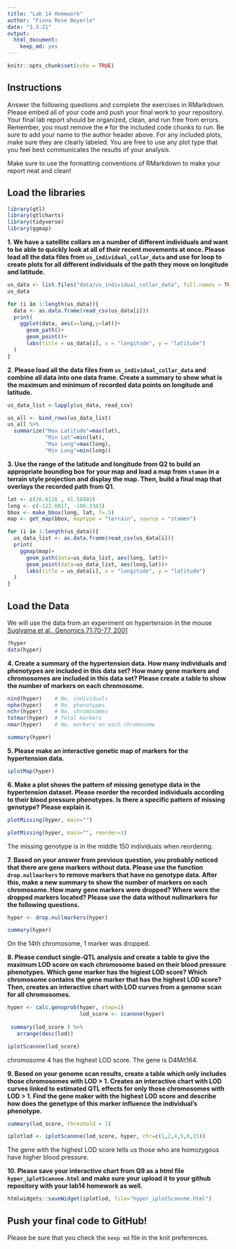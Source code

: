 ```yaml
---
title: "Lab 14 Homework"
author: "Fiona Rose Beyerle"
date: "3.3.21"
output: 
  html_document: 
    keep_md: yes
---
```


```r
knitr::opts_chunk$set(echo = TRUE)
```

## Instructions
Answer the following questions and complete the exercises in RMarkdown. Please embed all of your code and push your final work to your repository. Your final lab report should be organized, clean, and run free from errors. Remember, you must remove the `#` for the included code chunks to run. Be sure to add your name to the author header above. For any included plots, make sure they are clearly labeled. You are free to use any plot type that you feel best communicates the results of your analysis.  

Make sure to use the formatting conventions of RMarkdown to make your report neat and clean!  

## Load the libraries
```r
library(qtl)
library(qtlcharts)
library(tidyverse)
library(ggmap)
```

**1. We have a satellite collars on a number of different individuals and want to be able to quickly look at all of their recent movements at once. Please load all the data files from `us_individual_collar_data` and use for loop to create plots for all different individuals of the path they move on longitude and latitude.**
```r
us_data <- list.files("data/us_individual_collar_data", full.names = TRUE)
us_data
```

```r
for (i in 1:length(us_data)){
  data <- as.data.frame(read_csv(us_data[i]))
  print(
    ggplot(data, aes(x=long,y=lat))+
      geom_path()+
      geom_point()+
      labs(title = us_data[i], x = "longitude", y = "latitude")
  )
}
```

**2. Please load all the data files from `us_individual_collar_data` and combine all data into one data frame. Create a summary to show what is the maximum and minimum of recorded data points on longitude and latitude.**
```r
us_data_list <-lapply(us_data, read_csv)
```

```r
us_all <- bind_rows(us_data_list)
us_all %>%
  summarize("Max Latitude"=max(lat),
            "Min Lat"=min(lat),
            "Max Long"=max(long),
            "Min Long"=min(long))
```

**3. Use the range of the latitude and longitude from Q2 to build an appropriate bounding box for your map and load a map from `stamen` in a terrain style projection and display the map. Then, build a final map that overlays the recorded path from Q1.**
```r
lat <- c(26.6116 , 41.58802)
long <- c(-122.6017, -106.3343)
bbox <- make_bbox(long, lat, f=.5)
map <- get_map(bbox, maptype = "terrain", source = "stamen")
```

```r
for (i in 1:length(us_data)){
  us_data_list <- as.data.frame(read_csv(us_data[i]))
  print(
    ggmap(map)+
      geom_path(data=us_data_list, aes(long, lat))+
      geom_point(data=us_data_list, aes(long,lat))+
      labs(title = us_data[i], x = "longitude", y = "latitude")
  )
}
```

## Load the Data
We will use the data from an experiment on hypertension in the mouse [Sugiyama et al., Genomics 71:70-77, 2001](https://www.sciencedirect.com/science/article/pii/S0888754300964012?via%3Dihub)
```r
?hyper
data(hyper)
```

**4. Create a summary of the hypertension data. How many individuals and phenotypes are included in this data set? How many gene markers and chromosomes are included in this data set? Please create a table to show the number of markers on each chromosome.**
```r
nind(hyper)    # No. individuals
nphe(hyper)    # No. phenotypes
nchr(hyper)    # No. chromosomes
totmar(hyper)  # Total markers
nmar(hyper)    # No. markers on each chromosome
```

```r
summary(hyper)
```

**5. Please make an interactive genetic map of markers for the hypertension data.**
```r
iplotMap(hyper)
```

**6. Make a plot shows the pattern of missing genotype data in the hypertension dataset. Please reorder the recorded individuals according to their blood pressure phenotypes. Is there a specific pattern of missing genotype? Please explain it.**
```r
plotMissing(hyper, main="")
```

```r
plotMissing(hyper, main="", reorder=1)
```

The missing genotype is in the middle 150 individuals when reordering. 

**7. Based on your answer from previous question, you probably noticed that there are gene markers without data. Please use the function `drop.nullmarkers` to remove markers that have no genotype data. After this, make a new summary to show the number of markers on each chromosome. How many gene markers were dropped? Where were the dropped markers located? Please use the data without nullmarkers for the following questions.**
```r
hyper <- drop.nullmarkers(hyper)
```

```r
summary(hyper)
```

On the 14th chromosome, 1 marker was dropped.

**8. Please conduct single-QTL analysis and create a table to give the maximum LOD score on each chromosome based on their blood pressure phenotypes. Which gene marker has the higiest LOD score? Which chromosome contains the gene marker that has the highest LOD score? Then, creates an interactive chart with LOD curves from a genome scan for all chromosomes.**
```r
hyper <- calc.genoprob(hyper, step=1)
                       lod_score <- scanone(hyper)
                       
 summary(lod_score ) %>%
   arrange(desc(lod))
```

```r
iplotScanone(lod_score)
```

chromosome 4 has the highest LOD score. The gene is D4Mit164. 

**9. Based on your genome scan results, create a table which only includes those chromosomes with LOD > 1. Creates an interactive chart with LOD curves linked to estimated QTL effects for only those chromosomes with LOD > 1. Find the gene maker with the highest LOD score and describe how does the genetype of this marker influence the individual's phenotype.**
```r
summary(lod_score, threshold = 1)
```

```r
iplotlod <- iplotScanone(lod_score, hyper, chr=c(1,2,4,5,6,15))
```

The gene with the highest LOD score tells us those who are homozygous have higher blood pressure. 

**10. Please save your interactive chart from Q9 as a html file `hyper_iplotScanone.html` and make sure your upload it to your github repository with your lab14 homework as well.**
```r
htmlwidgets::saveWidget(iplotlod, file="hyper_iplotScanone.html")
```

## Push your final code to GitHub!
Please be sure that you check the `keep md` file in the knit preferences. 